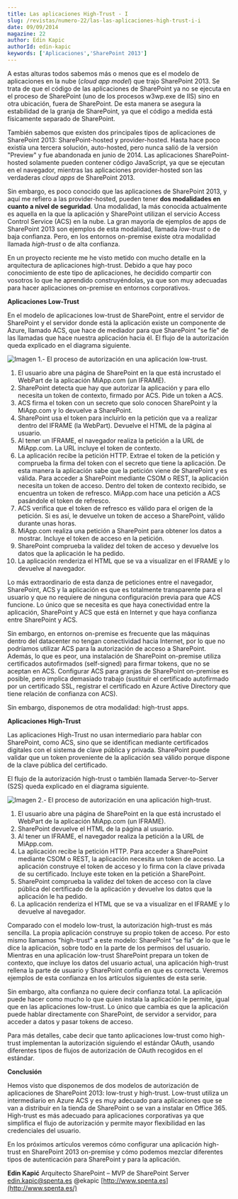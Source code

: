 ```yaml
---
title: Las aplicaciones High-Trust - I
slug: /revistas/numero-22/las-las-aplicaciones-high-trust-i-i
date: 09/09/2014
magazine: 22
author: Edin Kapic
authorId: edin-kapic
keywords: ['Aplicaciones','SharePoint 2013']
---
```






​A estas alturas todos sabemos más o menos que es el modelo de aplicaciones en la nube (*cloud* *app model*) que trajo SharePoint 2013. Se trata de que el código de las aplicaciones de SharePoint ya no se ejecuta en el proceso de SharePoint (uno de los procesos w3wp.exe de IIS) sino en otra ubicación, fuera de SharePoint. De esta manera se asegura la estabilidad de la granja de SharePoint, ya que el código a medida está físicamente separado de SharePoint.

También sabemos que existen dos principales tipos de aplicaciones de SharePoint 2013: SharePoint-hosted y provider-hosted. Hasta hace poco existía una tercera solución, auto-hosted, pero nunca salió de la versión "Preview" y fue abandonada en junio de 2014. Las aplicaciones SharePoint-hosted solamente pueden contener código JavaScript, ya que se ejecutan en el navegador, mientras las aplicaciones provider-hosted son las verdaderas *cloud apps* de SharePoint 2013.

Sin embargo, es poco conocido que las aplicaciones de SharePoint 2013, y aquí me refiero a las provider-hosted, pueden tener **dos modalidades en cuanto a nivel de seguridad**. Una modalidad, la más conocida actualmente es aquella en la que la aplicación y SharePoint utilizan el servicio Access Control Service (ACS) en la nube. La gran mayoría de ejemplos de apps de SharePoint 2013 son ejemplos de esta modalidad, llamada *low-trust* o de baja confianza. Pero, en los entornos on-premise existe otra modalidad llamada *high-trust* o de alta confianza.

En un proyecto reciente me he visto metido con mucho detalle en la arquitectura de aplicaciones high-trust. Debido a que hay poco conocimiento de este tipo de aplicaciones, he decidido compartir con vosotros lo que he aprendido construyéndolas, ya que son muy adecuadas para hacer aplicaciones on-premise en entornos corporativos.

**Aplicaciones Low-Trust**

En el modelo de aplicaciones low-trust de SharePoint, entre el servidor de SharePoint y el servidor donde está la aplicación existe un componente de Azure, llamado ACS, que hace de mediador para que SharePoint "se fíe" de las llamadas que hace nuestra aplicación hacia él. El flujo de la autorización queda explicado en el diagrama siguiente.

![Imagen 1.- El proceso de autorización en una aplicación low-trust.](../../../images/numero22/las-aplicaciones-high-trust-i/image001.png)

1. El usuario abre una página de SharePoint en la que está incrustado el WebPart de la aplicación MiApp.com (un IFRAME).
2. SharePoint detecta que hay que autorizar la aplicación y para ello necesita un token de contexto, firmado por ACS. Pide un token a ACS.
3. ACS firma el token con un secreto que solo conocen SharePoint y la MiApp.com y lo devuelve a SharePoint.
4. SharePoint usa el token para incluirlo en la petición que va a realizar dentro del IFRAME (la WebPart). Devuelve el HTML de la página al usuario.
5. Al tener un IFRAME, el navegador realiza la petición a la URL de MiApp.com. La URL incluye el token de contexto.
6. La aplicación recibe la petición HTTP. Extrae el token de la petición y comprueba la firma del token con el secreto que tiene la aplicación. De esta manera la aplicación sabe que la petición viene de SharePoint y es válida. Para acceder a SharePoint mediante CSOM o REST, la aplicación necesita un token de acceso. Dentro del token de contexto recibido, se encuentra un token de refresco. MiApp.com hace una petición a ACS pasándole el token de refresco.
7. ACS verifica que el token de refresco es válido para el origen de la petición. Si es así, le devuelve un token de acceso a SharePoint, válido durante unas horas.
8. MiApp.com realiza una petición a SharePoint para obtener los datos a mostrar. Incluye el token de acceso en la petición.
9. SharePoint comprueba la validez del token de acceso y devuelve los datos que la aplicación le ha pedido.
10. La aplicación renderiza el HTML que se va a visualizar en el IFRAME y lo devuelve al navegador.


Lo más extraordinario de esta danza de peticiones entre el navegador, SharePoint, ACS y la aplicación es que es totalmente transparente para el usuario y que no requiere de ninguna configuración previa para que ACS funcione. Lo único que se necesita es que haya conectividad entre la aplicación, SharePoint y ACS que está en Internet y que haya confianza entre SharePoint y ACS.

Sin embargo, en entornos on-premise es frecuente que las máquinas dentro del datacenter no tengan conectividad hacia Internet, por lo que no podríamos utilizar ACS para la autorización de acceso a SharePoint. Además, lo que es peor, una instalación de SharePoint on-premise utiliza certificados autofirmados (self-signed) para firmar tokens, que no se aceptan en ACS. Configurar ACS para granjas de SharePoint on-premise es posible, pero implica demasiado trabajo (sustituir el certificado autofirmado por un certificado SSL, registrar el certificado en Azure Active Directory que tiene relación de confianza con ACS).

Sin embargo, disponemos de otra modalidad: high-trust apps.

**Aplicaciones High-Trust**

Las aplicaciones High-Trust no usan intermediario para hablar con SharePoint, como ACS, sino que se identifican mediante certificados digitales con el sistema de clave pública y privada. SharePoint puede validar que un token proveniente de la aplicación sea válido porque dispone de la clave pública del certificado.

El flujo de la autorización high-trust o también llamada Server-to-Server (S2S) queda explicado en el diagrama siguiente.

![Imagen 2.- El proceso de autorización en una aplicación high-trust.](../../../images/numero22/las-aplicaciones-high-trust-i/image002.png)

1. El usuario abre una página de SharePoint en la que está incrustado el WebPart de la aplicación MiApp.com (un IFRAME).
2. SharePoint devuelve el HTML de la página al usuario.
3. Al tener un IFRAME, el navegador realiza la petición a la URL de MiApp.com.
4. La aplicación recibe la petición HTTP. Para acceder a SharePoint mediante CSOM o REST, la aplicación necesita un token de acceso. La aplicación construye el token de acceso y lo firma con la clave privada de su certificado. Incluye este token en la petición a SharePoint.
5. SharePoint comprueba la validez del token de acceso con la clave pública del certificado de la aplicación y devuelve los datos que la aplicación le ha pedido.
6. La aplicación renderiza el HTML que se va a visualizar en el IFRAME y lo devuelve al navegador.


Comparado con el modelo low-trust, la autorización high-trust es más sencilla. La propia aplicación construye su propio token de acceso. Por esto mismo llamamos "high-trust" a este modelo: SharePoint "se fía" de lo que le dice la aplicación, sobre todo en la parte de los permisos del usuario. Mientras en una aplicación low-trust SharePoint prepara un token de contexto, que incluye los datos del usuario actual, una aplicación high-trust rellena la parte de usuario y SharePoint confía en que es correcta. Veremos ejemplos de esta confianza en los artículos siguientes de esta serie.

Sin embargo, alta confianza no quiere decir confianza total. La aplicación puede hacer como mucho lo que quien instala la aplicación le permite, igual que en las aplicaciones low-trust. Lo único que cambia es que la aplicación puede hablar directamente con SharePoint, de servidor a servidor, para acceder a datos y pasar tokens de acceso.

Para más detalles, cabe decir que tanto aplicaciones low-trust como high-trust implementan la autorización siguiendo el estándar OAuth, usando diferentes tipos de flujos de autorización de OAuth recogidos en el estándar.

**Conclusión**

Hemos visto que disponemos de dos modelos de autorización de aplicaciones de SharePoint 2013: low-trust y high-trust. Low-trust utiliza un intermediario en Azure ACS y es muy adecuado para aplicaciones que se van a distribuir en la tienda de SharePoint o se van a instalar en Office 365. High-trust es más adecuado para aplicaciones corporativas ya que simplifica el flujo de autorización y permite mayor flexibilidad en las credenciales del usuario.

En los próximos artículos veremos cómo configurar una aplicación high-trust en SharePoint 2013 on-premise y cómo podemos mezclar diferentes tipos de autenticación para SharePoint y para la aplicación.



**Edin Kapić**
 Arquitecto SharePoint – MVP de SharePoint Server
 [edin.kapic@spenta.es](mailto:edin.kapic@spenta.es)
 @ekapic
 [http://www.spenta.es](http://www.spenta.es/)

 
 
